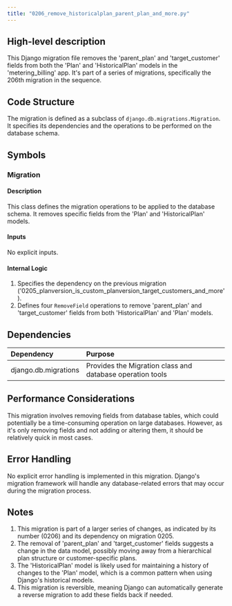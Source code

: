 ```yaml
---
title: "0206_remove_historicalplan_parent_plan_and_more.py"
---
```


## High-level description
This Django migration file removes the 'parent_plan' and 'target_customer' fields from both the 'Plan' and 'HistoricalPlan' models in the 'metering_billing' app. It's part of a series of migrations, specifically the 206th migration in the sequence.

## Code Structure
The migration is defined as a subclass of `django.db.migrations.Migration`. It specifies its dependencies and the operations to be performed on the database schema.

## Symbols

### Migration
#### Description
This class defines the migration operations to be applied to the database schema. It removes specific fields from the 'Plan' and 'HistoricalPlan' models.

#### Inputs
No explicit inputs.

#### Internal Logic
1. Specifies the dependency on the previous migration ('0205_planversion_is_custom_planversion_target_customers_and_more').
2. Defines four `RemoveField` operations to remove 'parent_plan' and 'target_customer' fields from both 'HistoricalPlan' and 'Plan' models.

## Dependencies
| Dependency | Purpose |
|:-----------|:--------|
| django.db.migrations | Provides the Migration class and database operation tools |

## Performance Considerations
This migration involves removing fields from database tables, which could potentially be a time-consuming operation on large databases. However, as it's only removing fields and not adding or altering them, it should be relatively quick in most cases.

## Error Handling
No explicit error handling is implemented in this migration. Django's migration framework will handle any database-related errors that may occur during the migration process.

## Notes
1. This migration is part of a larger series of changes, as indicated by its number (0206) and its dependency on migration 0205.
2. The removal of 'parent_plan' and 'target_customer' fields suggests a change in the data model, possibly moving away from a hierarchical plan structure or customer-specific plans.
3. The 'HistoricalPlan' model is likely used for maintaining a history of changes to the 'Plan' model, which is a common pattern when using Django's historical models.
4. This migration is reversible, meaning Django can automatically generate a reverse migration to add these fields back if needed.